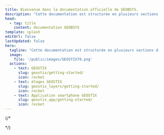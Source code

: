 ```yaml
---
title: Bienvenue dans la documentation officielle de GEOBSYS.
description: "Cette documentation est structurée en plusieurs sections distinctes : GEOSTIX, ses étages capteurs, et l'application mobile associée."
head:
  - tag: title
    content: documentation GEOBSYS
template: splash
editUrl: false
lastUpdated: false
hero:
  tagline: "Cette documentation est structurée en plusieurs sections distinctes : GEOSTIX, ses étages capteurs, et l'application mobile associée."
  image:
    file: '/public/images/GEOSTIX78.png'
  actions:
    - text: GEOSTIX
      slug: geostix/getting-started/
      icon: rocket
    - text: étages GEOSTIX 
      slug: geostix_layers/getting-started/
      icon: rocket
    - text: Application smartphone GEOSTIX 
      slug: geostix_app/getting-started/
      icon: rocket
---
```



{/*  


<CardGrid>
  <LinkCard
    title="GEOSTIX"
    href="/fr/geostix/getting-started"
    description="Configure Starlight to support multiple languages."
    imageLight="geostixContoursGray.png"
    imageDark="geostixContoursWhite.png"
  />
  <LinkCard
    title="GEOSTIX LAYERS"
    href="/fr/geostix-layers/getting-started"
    imageLight="geostixContoursGray.png"
    imageDark="geostixContoursWhite.png"
  />
  <LinkCard
    title="GEOSTIX APP"
    href="/geostix-app/start"
    imageLight="geostixContoursGray.png"
    imageDark="geostixContoursWhite.png"
  />
</CardGrid>
*/}